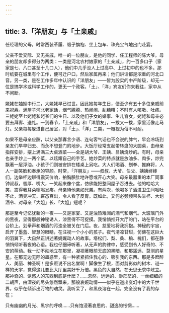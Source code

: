 ```yaml
---
---
---
```

title: 3.「洋朋友」与「土亲戚」
---









任经理的父母，时常西装革履、缎子旗袍、坐上包车、珠光宝气地出门赴宴。

父亲不爱交际、又无亲戚，唯一的一位朋友，是他的同学、任工程师的陈大爷。母亲的朋友却多得分为两类：一类是河北农村娘家的「土亲戚」，约一百多口子（家家是七、八口甚至十几口人），他们中几乎没人上过高中、上过初中的也不多。那时纸要在城里有个工作，便可迁户口，然后家属再来；他们讲话都是浓重的河北口音。另一类，是在工作多年中认识的「洋朋友」——皆为殷实的中产阶级，却无一位是搞学术或科学工作的，更无一个政客。「土」、「洋」宾友们你来我往，家中从不间断。

姥姥在妯娌中行二，大姥姥早已过世。因此她每年生日，便至少有五十多位亲戚前来祝寿。满屋子河北老家话，烟气腾腾、热闹闹、乱糟糟；不时有人咳嗽、吐痰。三姥姥至七姥姥和姥爷们的生日、以及他们子女的婚事、生儿育女，姥姥和母亲必要去拜夀、送礼。一到春节，「土亲戚」和「洋朋友」，一拨又一拨，家里活像走马灯。父亲每每躲进自己居室，对「土」、「洋」二类，一概视为俗不可耐。

如果不是母亲应酬，以父亲那寡言少语、连句客气话也不会说的脾气，早会冷场到亲友们早早归去、而永不想登门的地步。大饭厅经常支起带转盘的大圆桌，由母亲指挥安排，摆上满满三大桌酒菜——全是胡大爷、王姨、吕姨烧炒的。有时，母亲也亲手炒上一两个菜，以炫耀自己的手艺。她炒菜的特点就是放油多、肉多，炒完飘著一层浮油。小孩子们则被安排在矮桌上另吃。大人们喝酒、划拳、推麻将，人人一副笑脸和奉承的容颜。时常，「洋朋友」——叔叔、大爷、伯父、姨姨婶婶们，边举杯边聊得震天价响，拍胸腆肚地许愿或开心大笑。母亲最器重的本厂同事钟叔叔，唇厚、嘴大，一笑起来像个盆，仿佛能把整间屋子吞进去。他的哈哈大笑，震得我耳朵嗡嗡发疼。母亲待他亲如兄弟。有两次，他喝多了酒进卫生间呕吐不止，酒臭冲天、窘态百出，令人看了反胃。既如此，又何必频频带头举杯、大划酒令、对母亲「大姐」长、「大姐」短呢？

那是至今记忆犹新的一夜——又是家宴、又是浊热难闻的酒气和烟气。大玻璃门外的黑夜，显得那般神秘诱人，漆黑得不可捉摸。我悄悄推开大厅的门，站在平台的台阶上。划拳声和烟酒的污浊全被关在门后。夜，慈爱地将我拥抱。神秘的宇宙，启开了墨蓝、智慧的眼睛，在注视一个小小的孩子。夜气清凉甘甜，仿佛在这巨大的羽翼下，大自然正讲述著娓娓动人的故事。塔松们、梨、桑、榆、槐们，都在静悄悄倾听著夜的心语。我也仔细谛听著，从无声的韵律中，感受到令人好奇的、不安的萌动。我一动不动地立在那里，凝视著眼前无底的黑暗，和那遥远、莫测的星星。在那无边无际的蛊惑里，有一种紧紧抓住我心的、吸引我的东西。那是多麽醉人、美丽、神圣啊！是多麽说不出名堂啊！脚像生了根，面对剪影似的树木、谜一样的天宇，觉得这儿要比大厅里美好千万倍。黑色的大自然，在无思无求中屹立。那神奇的、诱惑人的东西到底是什麽？……忽然，远远的、渺茫茫的、一丝细细的二胡声，由深夜的尽头悠然飘来，那般哀婉动情——似乎在道出变幻中的大千世界，似乎在倾诉出万物的魂灵。我听呆了，和黑夜溶在一起，完全没有了我的存在；

只有幽幽的月光、黑宇的呼唤……只有饱浸著哀思的、甜逸的怅惘……
